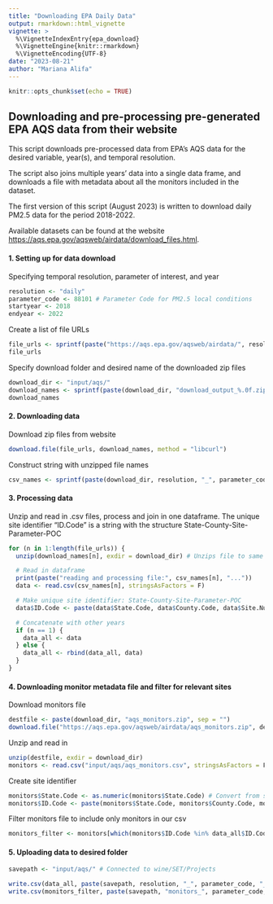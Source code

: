 ```yaml
---
title: "Downloading EPA Daily Data"
output: rmarkdown::html_vignette
vignette: >
  %\VignetteIndexEntry{epa_download}
  %\VignetteEngine{knitr::rmarkdown}
  %\VignetteEncoding{UTF-8}
date: "2023-08-21"
author: "Mariana Alifa"
---
```


```r
knitr::opts_chunk$set(echo = TRUE)
```

## Downloading and pre-processing pre-generated EPA AQS data from their website

This script downloads pre-processed data from EPA's AQS data for the desired variable, year(s), and temporal resolution. 

The script also joins multiple years' data into a single data frame, and downloads a file with metadata about all the monitors included in the dataset. 

The first version of this script (August 2023) is written to download daily PM2.5 data for the period 2018-2022.

Available datasets can be found at the website <https://aqs.epa.gov/aqsweb/airdata/download_files.html>.

#### 1. Setting up for data download
Specifying temporal resolution, parameter of interest, and year
```r
resolution <- "daily"
parameter_code <- 88101 # Parameter Code for PM2.5 local conditions
startyear <- 2018
endyear <- 2022
```
Create a list of file URLs
```r
file_urls <- sprintf(paste("https://aqs.epa.gov/aqsweb/airdata/", resolution, "_", parameter_code, "_%.0f.zip", sep = ""), startyear:endyear)
file_urls
```
Specify download folder and desired name of the downloaded zip files
```r
download_dir <- "input/aqs/"
download_names <- sprintf(paste(download_dir, "download_output_%.0f.zip", sep = ""), startyear:endyear)
download_names
```
#### 2. Downloading data
Download zip files from website
```r
download.file(file_urls, download_names, method = "libcurl")
```
Construct string with unzipped file names 
```r
csv_names <- sprintf(paste(download_dir, resolution, "_", parameter_code, "_%.0f.csv", sep = ""), startyear:endyear)
```
#### 3. Processing data
Unzip and read in .csv files, process and join in one dataframe.
The unique site identifier "ID.Code" is a string with the structure State-County-Site-Parameter-POC
```r
for (n in 1:length(file_urls)) {
  unzip(download_names[n], exdir = download_dir) # Unzips file to same folder it was downloaded to

  # Read in dataframe
  print(paste("reading and processing file:", csv_names[n], "..."))
  data <- read.csv(csv_names[n], stringsAsFactors = F)

  # Make unique site identifier: State-County-Site-Parameter-POC
  data$ID.Code <- paste(data$State.Code, data$County.Code, data$Site.Num, data$Parameter.Code, data$POC, sep = "-")

  # Concatenate with other years
  if (n == 1) {
    data_all <- data
  } else {
    data_all <- rbind(data_all, data)
  }
}
```
#### 4. Downloading monitor metadata file and filter for relevant sites
Download monitors file 
``` r
destfile <- paste(download_dir, "aqs_monitors.zip", sep = "")
download.file("https://aqs.epa.gov/aqsweb/airdata/aqs_monitors.zip", destfile)
```
 Unzip and read in
```r
unzip(destfile, exdir = download_dir)
monitors <- read.csv("input/aqs/aqs_monitors.csv", stringsAsFactors = F)
```
Create site identifier
```r
monitors$State.Code <- as.numeric(monitors$State.Code) # Convert from string to numeric to get rid of leading zeros, the NAs introduced are from monitors in Canada with site number="CC"
monitors$ID.Code <- paste(monitors$State.Code, monitors$County.Code, monitors$Site.Num, monitors$Parameter.Code, monitors$POC, sep = "-")
```
Filter monitors file to include only monitors in our csv
```r
monitors_filter <- monitors[which(monitors$ID.Code %in% data_all$ID.Code), ]
```
#### 5. Uploading data to desired folder
```r
savepath <- "input/aqs/" # Connected to wine/SET/Projects

write.csv(data_all, paste(savepath, resolution, "_", parameter_code, "_", startyear, "-", endyear, ".csv", sep = ""))
write.csv(monitors_filter, paste(savepath, "monitors_", parameter_code, "_", startyear, "-", endyear, ".csv", sep = ""))
```

